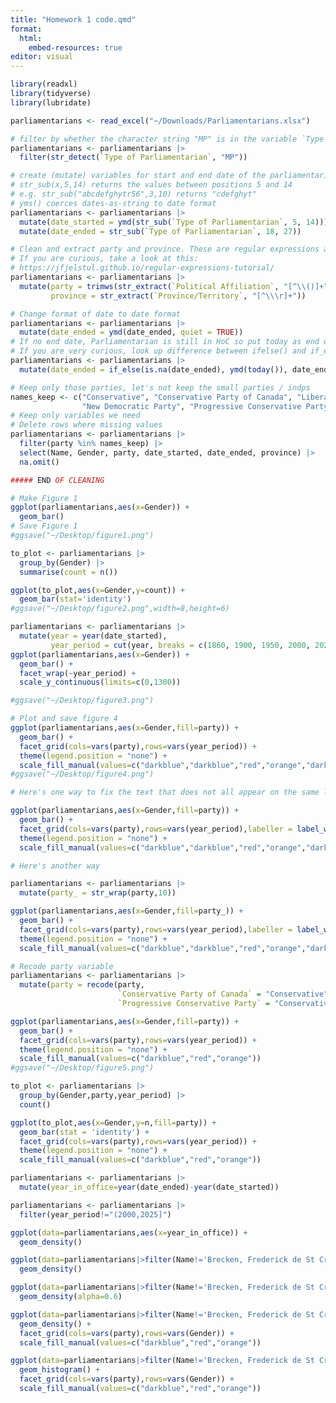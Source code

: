 ```yaml
---
title: "Homework 1 code.qmd"
format:
  html:
    embed-resources: true
editor: visual
---
```


```r
library(readxl)
library(tidyverse)
library(lubridate)

parliamentarians <- read_excel("~/Downloads/Parliamentarians.xlsx")

# filter by whether the character string "MP" is in the variable `Type of Parliamentarian`
parliamentarians <- parliamentarians |>
  filter(str_detect(`Type of Parliamentarian`, "MP"))

# create (mutate) variables for start and end date of the parliamentarian
# str_sub(x,5,14) returns the values between positions 5 and 14
# e.g. str_sub("abcdefghytr56",3,10) returns "cdefghyt"
# yms() coerces dates-as-string to date format 
parliamentarians <- parliamentarians |>
  mutate(date_started = ymd(str_sub(`Type of Parliamentarian`, 5, 14))) |>
  mutate(date_ended = str_sub(`Type of Parliamentarian`, 18, 27))

# Clean and extract party and province. These are regular expressions and it's fine if it's not clear. Regular expression extract/replace data based on patterns.
# If you are curious, take a look at this:
# https://jfjelstul.github.io/regular-expressions-tutorial/
parliamentarians <- parliamentarians |>
  mutate(party = trimws(str_extract(`Political Affiliation`, "[^\\()]+")),
         province = str_extract(`Province/Territory`, "[^\\\r]+"))

# Change format of date to date format
parliamentarians <- parliamentarians |>
  mutate(date_ended = ymd(date_ended, quiet = TRUE))
# If no end date, Parliamentarian is still in HoC so put today as end date.
# If you are very curious, look up difference between ifelse() and if_else()
parliamentarians <- parliamentarians |>
  mutate(date_ended = if_else(is.na(date_ended), ymd(today()), date_ended))

# Keep only those parties, let's not keep the small parties / indps
names_keep <- c("Conservative", "Conservative Party of Canada", "Liberal Party of Canada", 
                "New Democratic Party", "Progressive Conservative Party")
# Keep only variables we need
# Delete rows where missing values
parliamentarians <- parliamentarians |>
  filter(party %in% names_keep) |>
  select(Name, Gender, party, date_started, date_ended, province) |>
  na.omit()

##### END OF CLEANING

# Make Figure 1
ggplot(parliamentarians,aes(x=Gender)) +
  geom_bar()
# Save Figure 1
#ggsave("~/Desktop/figure1.png")

to_plot <- parliamentarians |>
  group_by(Gender) |>
  summarise(count = n())

ggplot(to_plot,aes(x=Gender,y=count)) +
  geom_bar(stat='identity')
#ggsave("~/Desktop/figure2.png",width=8,height=6)

parliamentarians <- parliamentarians |>
  mutate(year = year(date_started),
         year_period = cut(year, breaks = c(1860, 1900, 1950, 2000, 2025), dig.lab = 4))
ggplot(parliamentarians,aes(x=Gender)) +
  geom_bar() +
  facet_wrap(~year_period) + 
  scale_y_continuous(limits=c(0,1300))

#ggsave("~/Desktop/figure3.png")

# Plot and save figure 4
ggplot(parliamentarians,aes(x=Gender,fill=party)) +
  geom_bar() +
  facet_grid(cols=vars(party),rows=vars(year_period)) +
  theme(legend.position = "none") +
  scale_fill_manual(values=c("darkblue","darkblue","red","orange","darkblue"))
#ggsave("~/Desktop/figure4.png")

# Here's one way to fix the text that does not all appear on the same line for parties

ggplot(parliamentarians,aes(x=Gender,fill=party)) +
  geom_bar() +
  facet_grid(cols=vars(party),rows=vars(year_period),labeller = label_wrap_gen(width = 10)) +
  theme(legend.position = "none") +
  scale_fill_manual(values=c("darkblue","darkblue","red","orange","darkblue"))

# Here's another way  

parliamentarians <- parliamentarians |> 
  mutate(party_ = str_wrap(party,10))

ggplot(parliamentarians,aes(x=Gender,fill=party_)) +
  geom_bar() +
  facet_grid(cols=vars(party),rows=vars(year_period),labeller = label_wrap_gen(width = 10)) +
  theme(legend.position = "none") +
  scale_fill_manual(values=c("darkblue","darkblue","red","orange","darkblue"))

# Recode party variable
parliamentarians <- parliamentarians |>
  mutate(party = recode(party, 
                        `Conservative Party of Canada` = "Conservative", 
                        `Progressive Conservative Party` = "Conservative"))

ggplot(parliamentarians,aes(x=Gender,fill=party)) +
  geom_bar() +
  facet_grid(cols=vars(party),rows=vars(year_period)) +
  theme(legend.position = "none") +
  scale_fill_manual(values=c("darkblue","red","orange"))
#ggsave("~/Desktop/figure5.png")

to_plot <- parliamentarians |>
  group_by(Gender,party,year_period) |>
  count()

ggplot(to_plot,aes(x=Gender,y=n,fill=party)) +
  geom_bar(stat = 'identity') +
  facet_grid(cols=vars(party),rows=vars(year_period)) +
  theme(legend.position = "none") +
  scale_fill_manual(values=c("darkblue","red","orange"))

parliamentarians <- parliamentarians |>
  mutate(year_in_office=year(date_ended)-year(date_started))

parliamentarians <- parliamentarians |>
  filter(year_period!="(2000,2025]")

ggplot(data=parliamentarians,aes(x=year_in_office)) +
  geom_density()

ggplot(data=parliamentarians|>filter(Name!='Brecken, Frederick de St Croix'),aes(x=year_in_office)) +
  geom_density()

ggplot(data=parliamentarians|>filter(Name!='Brecken, Frederick de St Croix'),aes(x=year_in_office,fill=Gender)) +
  geom_density(alpha=0.6)

ggplot(data=parliamentarians|>filter(Name!='Brecken, Frederick de St Croix'),aes(x=year_in_office,fill=party)) +
  geom_density() +
  facet_grid(cols=vars(party),rows=vars(Gender)) +
  scale_fill_manual(values=c("darkblue","red","orange"))

ggplot(data=parliamentarians|>filter(Name!='Brecken, Frederick de St Croix'),aes(x=year_in_office,fill=party)) +
  geom_histogram() +
  facet_grid(cols=vars(party),rows=vars(Gender)) +
  scale_fill_manual(values=c("darkblue","red","orange"))
```